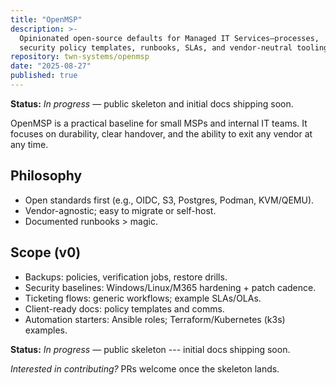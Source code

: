 ```yaml
---
title: "OpenMSP"
description: >-
  Opinionated open-source defaults for Managed IT Services—processes,
  security policy templates, runbooks, SLAs, and vendor-neutral tooling you can self-host.
repository: twn-systems/openmsp
date: "2025-08-27"
published: true
---
```


**Status:** _In progress_ — public skeleton and initial docs shipping soon.

OpenMSP is a practical baseline for small MSPs and internal IT teams. It focuses on durability, clear handover, and the ability to exit any vendor at any time.

## Philosophy
- Open standards first (e.g., OIDC, S3, Postgres, Podman, KVM/QEMU).
- Vendor-agnostic; easy to migrate or self-host.
- Documented runbooks > magic.

## Scope (v0)
- Backups: policies, verification jobs, restore drills.
- Security baselines: Windows/Linux/M365 hardening + patch cadence.
- Ticketing flows: generic workflows; example SLAs/OLAs.
- Client-ready docs: policy templates and comms.
- Automation starters: Ansible roles; Terraform/Kubernetes (k3s) examples.

**Status:** _In progress_ — public skeleton --- initial docs shipping soon.

_Interested in contributing?_ PRs welcome once the skeleton lands.
